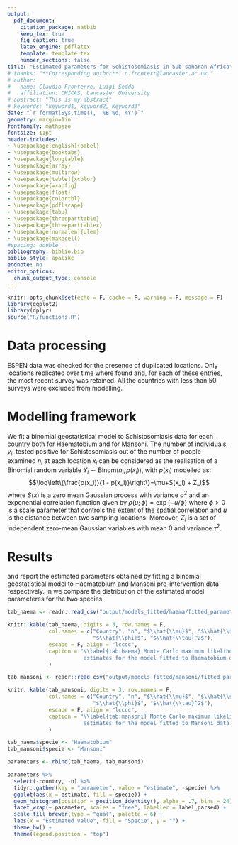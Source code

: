 ```yaml
---
output: 
  pdf_document:
    citation_package: natbib
    keep_tex: true
    fig_caption: true
    latex_engine: pdflatex
    template: template.tex
    number_sections: false
title: "Estimated parameters for Schistosomiasis in Sub-saharan Africa"
# thanks: "**Corresponding author**: c.fronterr@lancaster.ac.uk."
# author:
#   name: Claudio Fronterre, Luigi Sedda
#   affiliation: CHICAS, Lancaster University
# abstract: "This is my abstract"
# keywords: "keyword1, keyword2, Keyword3"
date: "`r format(Sys.time(), '%B %d, %Y')`"
geometry: margin=1in
fontfamily: mathpazo
fontsize: 11pt
header-includes:
- \usepackage[english]{babel}
- \usepackage{booktabs}
- \usepackage{longtable}
- \usepackage{array}
- \usepackage{multirow}
- \usepackage[table]{xcolor}
- \usepackage{wrapfig}
- \usepackage{float}
- \usepackage{colortbl}
- \usepackage{pdflscape}
- \usepackage{tabu}
- \usepackage{threeparttable}
- \usepackage{threeparttablex}
- \usepackage[normalem]{ulem}
- \usepackage{makecell}
#spacing: double
bibliography: biblio.bib
biblio-style: apalike
endnote: no
editor_options: 
  chunk_output_type: console
---
```


```r
knitr::opts_chunk$set(echo = F, cache = F, warning = F, message = F)
library(ggplot2)
library(dplyr)
source("R/functions.R")
```

# Data processing

ESPEN data was checked for the presence of duplicated locations. Only locations 
replicated over time where found and, for each of these entries, the most recent
survey was retained. All the countries with less than 50 surveys were excluded
from modelling.

# Modelling framework

We fit a binomial geostatistical model to Schistosomiasis data for each country 
both for Haematobium and for Mansoni. The number of individuals, $y_i$, tested positive for Schistosomiasis out of the number of people examined $n_i$ at each location $x_i$ can be considered as the realisation of a Binomial random variable $Y_i \sim \text{Binom}(n_i, p(x_i))$, with  $p(x_i)$ modelled as: 
$$\log\left\{\frac{p(x_i)}{1 - p(x_i)}\right\}=\mu+S(x_i) + Z_i$$
where $S(x)$ is a zero mean Gaussian process with variance $\sigma^2$ and an exponential correlation function given by $\rho(u;\phi)=\exp\{-u/\phi\}$ where $\phi > 0$ is a scale parameter that controls the extent of the spatial correlation and $u$ is the distance between two sampling locations. Moreover, $Z_i$ is a set of independent zero-mean Gaussian variables with mean $0$ and variance $\tau^2$. 

# Results

\autoref{tab:haema} and \autoref{tab:mansoni} report the estimated parameters obtained by fitting a binomial geostatistical model to Haematobium and Mansoni pre-intervention data
respectively. In \autoref{fig:plots} we compare the distribution of the estimated model parameteres for the two species.

```r
tab_haema <- readr::read_csv("output/models_fitted/haema/fitted_parameters.csv") 

knitr::kable(tab_haema, digits = 3, row.names = F,
             col.names = c("Country", "n", "$\\hat{\\mu}$", "$\\hat{\\sigma}^2$",
                           "$\\hat{\\phi}$", "$\\hat{\\tau}^2$"), 
             escape = F, align = "lcccc",
             caption = "\\label{tab:haema} Monte Carlo maximum likelihood 
                        estimates for the model fitted to Haematobium data.",
             )
```

```r
tab_mansoni <- readr::read_csv("output/models_fitted/mansoni/fitted_parameters.csv") 

knitr::kable(tab_mansoni, digits = 3, row.names = F,
             col.names = c("Country", "n", "$\\hat{\\mu}$", "$\\hat{\\sigma}^2$",
                           "$\\hat{\\phi}$", "$\\hat{\\tau}^2$"), 
             escape = F, align = "lcccc",
             caption = "\\label{tab:mansoni} Monte Carlo maximum likelihood 
                        estimates for the model fitted to Mansoni data.",
             )
```

```r
tab_haema$specie <- "Haematobium"
tab_mansoni$specie <- "Mansoni"

parameters <- rbind(tab_haema, tab_mansoni)

parameters %>% 
  select(-country, -n) %>% 
  tidyr::gather(key = "parameter", value = "estimate", -specie) %>% 
  ggplot(aes(x = estimate, fill = specie)) +
  geom_histogram(position = position_identity(), alpha = .7, bins = 24) +
  facet_wrap(~ parameter, scales = "free", labeller = label_parsed) +
  scale_fill_brewer(type = "qual", palette = 6) +
  labs(x = "Estimated value", fill = "Specie", y = "") + 
  theme_bw() +
  theme(legend.position = "top")
```


